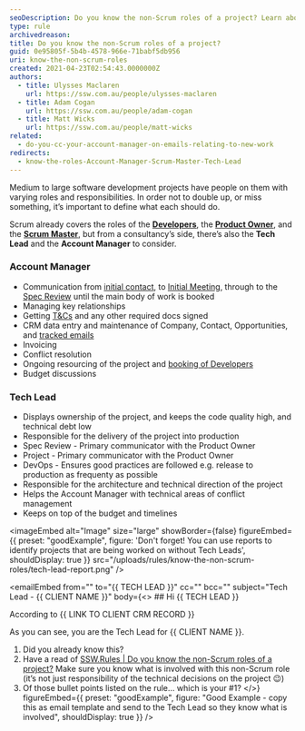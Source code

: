 ```yaml
---
seoDescription: Do you know the non-Scrum roles of a project? Learn about Account Manager and Tech Lead responsibilities beyond Scrum framework.
type: rule
archivedreason:
title: Do you know the non-Scrum roles of a project?
guid: 0e95805f-5b4b-4578-966e-71babf5db956
uri: know-the-non-scrum-roles
created: 2021-04-23T02:54:43.0000000Z
authors:
  - title: Ulysses Maclaren
    url: https://ssw.com.au/people/ulysses-maclaren
  - title: Adam Cogan
    url: https://ssw.com.au/people/adam-cogan
  - title: Matt Wicks
    url: https://ssw.com.au/people/matt-wicks
related:
  - do-you-cc-your-account-manager-on-emails-relating-to-new-work
redirects:
  - know-the-roles-Account-Manager-Scrum-Master-Tech-Lead
---
```


Medium to large software development projects have people on them with varying roles and responsibilities. In order not to double up, or miss something, it’s important to define what each should do.

Scrum already covers the roles of the **[Developers](https://www.youtube.com/watch?v=vLqCkj0PvtE)**, the **[Product Owner](/do-you-know-the-how-to-be-a-good-product-owner)**, and the **[Scrum Master](/the-team-do-you-help-your-scrum-master-not-scrummaster-protect-and-serve-the-team)**, but from a consultancy’s side, there’s also the **Tech Lead** and the **Account Manager** to consider.
### Account Manager

* Communication from [initial contact](/do-you-manage-your-inbound-leads-effectively), to [Initial Meeting](/meetings-do-you-know-the-agenda-for-the-initial-meeting), through to the [Spec Review](/rules-to-better-specification-reviews) until the main body of work is booked
* Managing key relationships
* Getting [T&Cs](https://www.ssw.com.au/ssw/Standards/Forms/ConsultingOrderTermsConditions.aspx) and any other required docs signed
* CRM data entry and maintenance of Company, Contact, Opportunities, and [tracked emails](/track-important-emails)
* Invoicing
* Conflict resolution
* Ongoing resourcing of the project and [booking of Developers](/scheduling-do-you-know-how-to-book-developers-for-a-project)
* Budget discussions

### Tech Lead

* Displays ownership of the project, and keeps the code quality high, and technical debt low
* Responsible for the delivery of the project into production
* Spec Review - Primary communicator with the Product Owner
* Project - Primary communicator with the Product Owner
* DevOps - Ensures good practices are followed e.g. release to production as frequenty as possible
* Responsible for the architecture and technical direction of the project
* Helps the Account Manager with technical areas of conflict management
* Keeps on top of the budget and timelines

<imageEmbed
  alt="Image"
  size="large"
  showBorder={false}
  figureEmbed={{
    preset: "goodExample",
    figure: 'Don\'t forget! You can use reports to identify projects that are being worked on without Tech Leads',
    shouldDisplay: true
  }}
  src="/uploads/rules/know-the-non-scrum-roles/tech-lead-report.png"
/>

<emailEmbed
  from=""
  to="&#123;&#123; TECH LEAD &#125;&#125;"
  cc=""
  bcc=""
  subject="Tech Lead - &#123;&#123; CLIENT NAME &#125;&#125;"
  body={<>
    ## Hi &#123;&#123; TECH LEAD &#125;&#125;

According to &#123;&#123; LINK TO CLIENT CRM RECORD &#125;&#125;

As you can see, you are the Tech Lead for &#123;&#123; CLIENT NAME &#125;&#125;.

1. Did you already know this?
2. Have a read of [SSW.Rules | Do you know the non-Scrum roles of a project?](/know-the-non-scrum-roles) Make sure you know what is involved with this non-Scrum role (it’s not just responsibility of the technical decisions on the project 😉)
3. Of those bullet points listed on the rule… which is your #1?
  </>}
  figureEmbed={{
    preset: "goodExample",
    figure: "Good Example - copy this as email template and send to the Tech Lead so they know what is involved",
    shouldDisplay: true
  }}
/>